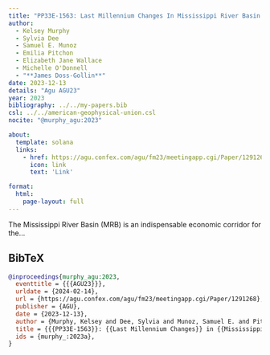 ```yaml
---
title: "PP33E-1563: Last Millennium Changes In Mississippi River Basin Hydrology Driven By The Bermuda High And Great Plains Low Level Jet"
author:
  - Kelsey Murphy
  - Sylvia Dee
  - Samuel E. Munoz
  - Emilia Pitchon
  - Elizabeth Jane Wallace
  - Michelle O'Donnell
  - "**James Doss-Gollin**"
date: 2023-12-13
details: "Agu AGU23"
year: 2023
bibliography: ../../my-papers.bib
csl: ../../american-geophysical-union.csl
nocite: "@murphy_agu:2023"

about:
  template: solana
  links:
    - href: https://agu.confex.com/agu/fm23/meetingapp.cgi/Paper/1291268
      icon: link
      text: 'Link'

format:
  html:
    page-layout: full
---
```


The Mississippi River Basin (MRB) is an indispensable economic corridor for the...

## BibTeX

```bibtex
@inproceedings{murphy_agu:2023,
  eventtitle = {{{AGU23}}},
  urldate = {2024-02-14},
  url = {https://agu.confex.com/agu/fm23/meetingapp.cgi/Paper/1291268},
  publisher = {AGU},
  date = {2023-12-13},
  author = {Murphy, Kelsey and Dee, Sylvia and Munoz, Samuel E. and Pitchon, Emilia and Wallace, Elizabeth Jane and O'Donnell, Michelle and Doss-Gollin, James},
  title = {{{PP33E-1563}}: {{Last Millennium Changes}} in {{Mississippi River Basin Hydrology}} Driven by the {{Bermuda High}} and {{Great Plains Low Level Jet}}},
  ids = {murphy_:2023a},
}
```